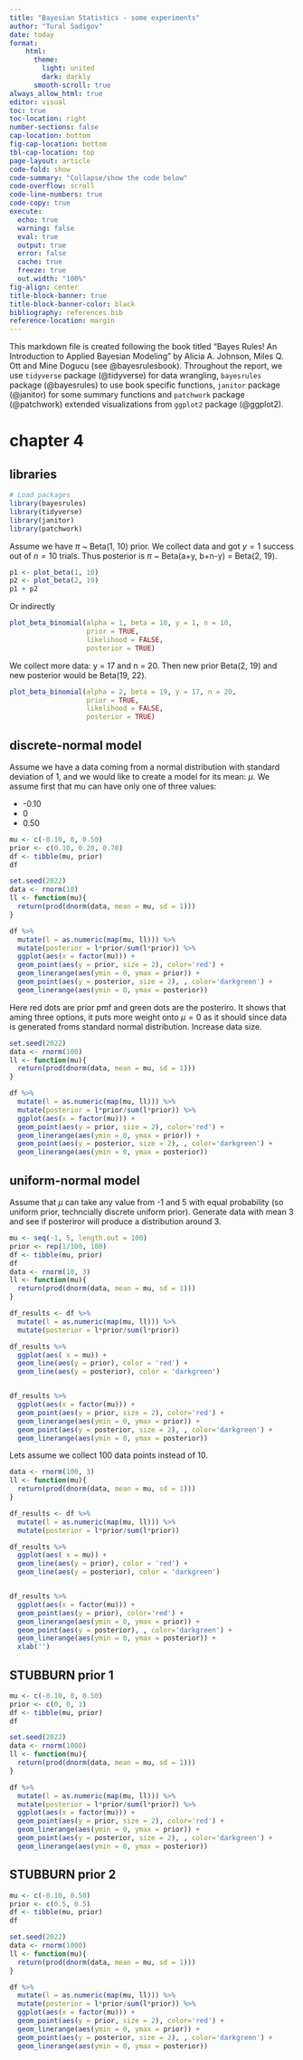 ```yaml
---
title: "Bayesian Statistics - some experiments"
author: "Tural Sadigov"
date: today
format: 
    html:
      theme: 
        light: united
        dark: darkly
      smooth-scroll: true
always_allow_html: true
editor: visual
toc: true
toc-location: right
number-sections: false
cap-location: bottom
fig-cap-location: bottom
tbl-cap-location: top
page-layout: article
code-fold: show
code-summary: "Collapse/show the code below"
code-overflow: scroll
code-line-numbers: true
code-copy: true
execute:
  echo: true
  warning: false
  eval: true
  output: true
  error: false
  cache: true
  freeze: true
  out.width: "100%"
fig-align: center
title-block-banner: true
title-block-banner-color: black
bibliography: references.bib
reference-location: margin
---
```


This markdown file is created following the book titled "Bayes Rules! An Introduction to Applied Bayesian Modeling" by Alicia A. Johnson, Miles Q. Ott and Mine Dogucu (see @bayesrulesbook). Throughout the report, we use `tidyverse` package (@tidyverse) for data wrangling, `bayesrules` package (@bayesrules) to use book specific functions, `janitor` package (@janitor) for some summary functions and `patchwork` package (@patchwork) extended visualizations from `ggplot2` package (@ggplot2).

# chapter 4

## libraries

```r
# Load packages
library(bayesrules)
library(tidyverse)
library(janitor)
library(patchwork)
```

Assume we have $\pi$ ~ Beta(1, 10) prior. We collect data and got $y = 1$ success out of $n = 10$ trials. Thus posterior is $\pi$ ~ Beta(a+y, b+n-y) = Beta(2, 19).

```r
p1 <- plot_beta(1, 10)
p2 <- plot_beta(2, 19)
p1 + p2
```

Or indirectly

```r
plot_beta_binomial(alpha = 1, beta = 10, y = 1, n = 10,
                   prior = TRUE, 
                   likelihood = FALSE, 
                   posterior = TRUE)
```

We collect more data: y = 17 and n = 20. Then new prior Beta(2, 19) and new posterior would be Beta(19, 22). 
```r
plot_beta_binomial(alpha = 2, beta = 19, y = 17, n = 20,
                   prior = TRUE, 
                   likelihood = FALSE, 
                   posterior = TRUE)
```


## discrete-normal model

Assume we have a data coming from a normal distribution with standard deviation of 1, and we would like to create a model for its mean: $\mu$. We assume first that mu can have only one of three values:

- -0.10
- 0
- 0.50


```r
mu <- c(-0.10, 0, 0.50)
prior <- c(0.10, 0.20, 0.70)
df <- tibble(mu, prior)
df

set.seed(2022)
data <- rnorm(10)
ll <- function(mu){
  return(prod(dnorm(data, mean = mu, sd = 1)))
}

df %>% 
  mutate(l = as.numeric(map(mu, ll))) %>% 
  mutate(posterior = l*prior/sum(l*prior)) %>% 
  ggplot(aes(x = factor(mu))) +
  geom_point(aes(y = prior, size = 2), color='red') +
  geom_linerange(aes(ymin = 0, ymax = prior)) +
  geom_point(aes(y = posterior, size = 2), , color='darkgreen') +
  geom_linerange(aes(ymin = 0, ymax = posterior))

```

Here red dots are prior pmf and green dots are the posteriro. It shows that aming three options, it puts more weight onto $\mu = 0$ as it should since data is generated froms standard normal distribution. Increase data size.

```r
set.seed(2022)
data <- rnorm(100)
ll <- function(mu){
  return(prod(dnorm(data, mean = mu, sd = 1)))
}

df %>% 
  mutate(l = as.numeric(map(mu, ll))) %>% 
  mutate(posterior = l*prior/sum(l*prior)) %>% 
  ggplot(aes(x = factor(mu))) +
  geom_point(aes(y = prior, size = 2), color='red') +
  geom_linerange(aes(ymin = 0, ymax = prior)) +
  geom_point(aes(y = posterior, size = 2), , color='darkgreen') +
  geom_linerange(aes(ymin = 0, ymax = posterior))

```

## uniform-normal model

Assume that $\mu$ can take any value from -1 and 5 with equal probability (so uniform prior, techncially discrete uniform prior). Generate data with mean 3 and see if posteriror will produce a distribution around 3. 

```r
mu <- seq(-1, 5, length.out = 100)
prior <- rep(1/100, 100)
df <- tibble(mu, prior)
df
data <- rnorm(10, 3)
ll <- function(mu){
  return(prod(dnorm(data, mean = mu, sd = 1)))
}

df_results <- df %>% 
  mutate(l = as.numeric(map(mu, ll))) %>% 
  mutate(posterior = l*prior/sum(l*prior))

df_results %>% 
  ggplot(aes( x = mu)) +
  geom_line(aes(y = prior), color = 'red') +
  geom_line(aes(y = posterior), color = 'darkgreen')


df_results %>%   
  ggplot(aes(x = factor(mu))) +
  geom_point(aes(y = prior, size = 2), color='red') +
  geom_linerange(aes(ymin = 0, ymax = prior)) +
  geom_point(aes(y = posterior, size = 2), , color='darkgreen') +
  geom_linerange(aes(ymin = 0, ymax = posterior))

```


Lets assume we collect 100 data points instead of 10.

```r
data <- rnorm(100, 3)
ll <- function(mu){
  return(prod(dnorm(data, mean = mu, sd = 1)))
}

df_results <- df %>% 
  mutate(l = as.numeric(map(mu, ll))) %>% 
  mutate(posterior = l*prior/sum(l*prior))

df_results %>% 
  ggplot(aes( x = mu)) +
  geom_line(aes(y = prior), color = 'red') +
  geom_line(aes(y = posterior), color = 'darkgreen')


df_results %>%   
  ggplot(aes(x = factor(mu))) +
  geom_point(aes(y = prior), color='red') +
  geom_linerange(aes(ymin = 0, ymax = prior)) +
  geom_point(aes(y = posterior), , color='darkgreen') +
  geom_linerange(aes(ymin = 0, ymax = posterior)) +
  xlab('')

```


## STUBBURN prior 1
 
```r
mu <- c(-0.10, 0, 0.50)
prior <- c(0, 0, 1)
df <- tibble(mu, prior)
df

set.seed(2022)
data <- rnorm(1000)
ll <- function(mu){
  return(prod(dnorm(data, mean = mu, sd = 1)))
}

df %>% 
  mutate(l = as.numeric(map(mu, ll))) %>% 
  mutate(posterior = l*prior/sum(l*prior)) %>% 
  ggplot(aes(x = factor(mu))) +
  geom_point(aes(y = prior, size = 2), color='red') +
  geom_linerange(aes(ymin = 0, ymax = prior)) +
  geom_point(aes(y = posterior, size = 2), , color='darkgreen') +
  geom_linerange(aes(ymin = 0, ymax = posterior))

```


## STUBBURN prior 2
 
```r
mu <- c(-0.10, 0.50)
prior <- c(0.5, 0.5)
df <- tibble(mu, prior)
df

set.seed(2022)
data <- rnorm(1000)
ll <- function(mu){
  return(prod(dnorm(data, mean = mu, sd = 1)))
}

df %>% 
  mutate(l = as.numeric(map(mu, ll))) %>% 
  mutate(posterior = l*prior/sum(l*prior)) %>% 
  ggplot(aes(x = factor(mu))) +
  geom_point(aes(y = prior, size = 2), color='red') +
  geom_linerange(aes(ymin = 0, ymax = prior)) +
  geom_point(aes(y = posterior, size = 2), , color='darkgreen') +
  geom_linerange(aes(ymin = 0, ymax = posterior))

```


